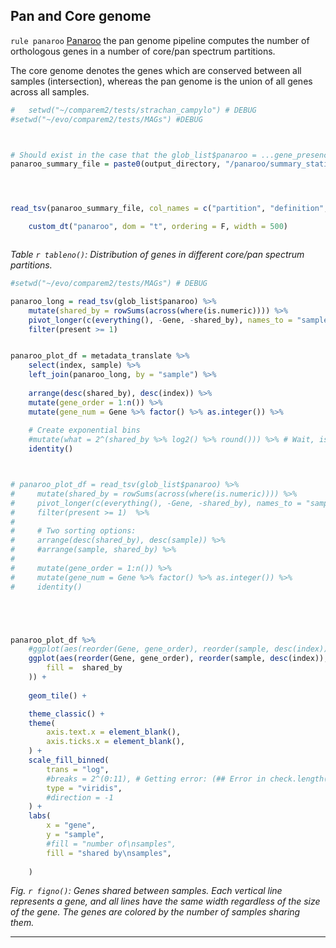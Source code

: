 


## Pan and Core genome

`rule panaroo` [Panaroo](https://gtonkinhill.github.io/panaroo/#/) the pan genome pipeline computes the number of orthologous genes in a number of core/pan spectrum partitions.

The core genome denotes the genes which are conserved between all samples (intersection), whereas the pan genome is the union of all genes across all samples.

```r

#   setwd("~/comparem2/tests/strachan_campylo") # DEBUG
#setwd("~/evo/comparem2/tests/MAGs") #DEBUG



# Should exist in the case that the glob_list$panaroo = ...gene_presence_absence.Rtab file exists.
panaroo_summary_file = paste0(output_directory, "/panaroo/summary_statistics.txt")




read_tsv(panaroo_summary_file, col_names = c("partition", "definition", "count")) %>% 

    custom_dt("panaroo", dom = "t", ordering = F, width = 500)



```

*Table `r tableno()`: Distribution of genes in different core/pan spectrum partitions.*

```r

#setwd("~/evo/comparem2/tests/MAGs") # DEBUG

panaroo_long = read_tsv(glob_list$panaroo) %>% 
    mutate(shared_by = rowSums(across(where(is.numeric)))) %>%
    pivot_longer(c(everything(), -Gene, -shared_by), names_to = "sample", values_to = "present") %>% 
    filter(present >= 1) 


panaroo_plot_df = metadata_translate %>% 
    select(index, sample) %>% 
    left_join(panaroo_long, by = "sample") %>% 
    
    arrange(desc(shared_by), desc(index)) %>% 
    mutate(gene_order = 1:n()) %>% 
    mutate(gene_num = Gene %>% factor() %>% as.integer()) %>% 
    
    # Create exponential bins
    #mutate(what = 2^(shared_by %>% log2() %>% round())) %>% # Wait, isn't it easier to just color in a logarithmic fashion?
    identity()



# panaroo_plot_df = read_tsv(glob_list$panaroo) %>% 
#     mutate(shared_by = rowSums(across(where(is.numeric)))) %>%
#     pivot_longer(c(everything(), -Gene, -shared_by), names_to = "sample", values_to = "present") %>% 
#     filter(present >= 1)  %>%
# 
#     # Two sorting options:
#     arrange(desc(shared_by), desc(sample)) %>% 
#     #arrange(sample, shared_by) %>% 
# 
#     mutate(gene_order = 1:n()) %>% 
#     mutate(gene_num = Gene %>% factor() %>% as.integer()) %>% 
#     identity()





panaroo_plot_df %>%
    #ggplot(aes(reorder(Gene, gene_order), reorder(sample, desc(index)), fill = factor(shared_by))) +
    ggplot(aes(reorder(Gene, gene_order), reorder(sample, desc(index)), 
        fill =  shared_by
    )) +
    
    geom_tile() +

    theme_classic() +
    theme(
        axis.text.x = element_blank(),
        axis.ticks.x = element_blank(),
    ) +
    scale_fill_binned(
        trans = "log",
        #breaks = 2^(0:11), # Getting error: (## Error in check.length("fill"): 'gpar' element 'fill' must not be length 0) when there is no shared genes and using this breaks difinition. Must disable it.
        type = "viridis",
        #direction = -1
    ) +
    labs(
        x = "gene",
        y = "sample",
        #fill = "number of\nsamples", 
        fill = "shared by\nsamples", 
        
    )

```

*Fig. `r figno()`: Genes shared between samples. Each vertical line represents a gene, and all lines have the same width regardless of the size of the gene. The genes are colored by the number of samples sharing them.*


---




